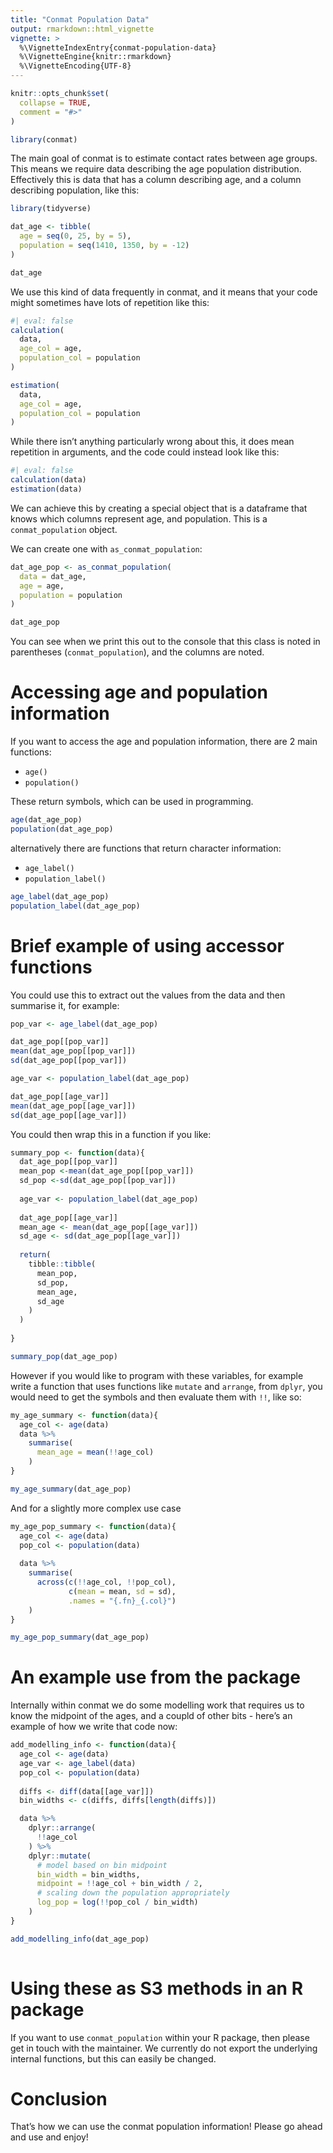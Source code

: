 ```yaml
---
title: "Conmat Population Data"
output: rmarkdown::html_vignette
vignette: >
  %\VignetteIndexEntry{conmat-population-data}
  %\VignetteEngine{knitr::rmarkdown}
  %\VignetteEncoding{UTF-8}
---
```


```r
knitr::opts_chunk$set(
  collapse = TRUE,
  comment = "#>"
)
```

```r
library(conmat)
```

The main goal of conmat is to estimate contact rates between age groups. This means we require data describing the age population distribution. Effectively this is data that has a column describing age, and a column describing population, like this:

```r
library(tidyverse)

dat_age <- tibble(
  age = seq(0, 25, by = 5),
  population = seq(1410, 1350, by = -12)
)

dat_age
```

We use this kind of data frequently in conmat, and it means that your code might sometimes have lots of repetition like this:

```r
#| eval: false
calculation(
  data,
  age_col = age,
  population_col = population
)

estimation(
  data,
  age_col = age,
  population_col = population
)
```

While there isn't anything particularly wrong about this, it does mean repetition in arguments, and the code could instead look like this:

```r
#| eval: false
calculation(data)
estimation(data)
```

We can achieve this by creating a special object that is a dataframe that knows which columns represent age, and population. This is a `conmat_population` object.

We can create one with `as_conmat_population`:

```r
dat_age_pop <- as_conmat_population(
  data = dat_age,
  age = age,
  population = population
)

dat_age_pop
```

You can see when we print this out to the console that this class is noted in parentheses (`conmat_population`), and the columns are noted.

# Accessing age and population information

If you want to access the age and population information, there are 2 main functions:

- `age()`
- `population()`

These return symbols, which can be used in programming.

```r
age(dat_age_pop)
population(dat_age_pop)
```

alternatively there are functions that return character information:

- `age_label()`
- `population_label()`

```r
age_label(dat_age_pop)
population_label(dat_age_pop)
```

# Brief example of using accessor functions

You could use this to extract out the values from the data and then summarise it, for example:

```r
pop_var <- age_label(dat_age_pop)

dat_age_pop[[pop_var]]
mean(dat_age_pop[[pop_var]])
sd(dat_age_pop[[pop_var]])

age_var <- population_label(dat_age_pop)

dat_age_pop[[age_var]]
mean(dat_age_pop[[age_var]])
sd(dat_age_pop[[age_var]])
```

You could then wrap this in a function if you like:

```r
summary_pop <- function(data){
  dat_age_pop[[pop_var]]
  mean_pop <-mean(dat_age_pop[[pop_var]])
  sd_pop <-sd(dat_age_pop[[pop_var]])
  
  age_var <- population_label(dat_age_pop)
  
  dat_age_pop[[age_var]]
  mean_age <- mean(dat_age_pop[[age_var]])
  sd_age <- sd(dat_age_pop[[age_var]])
  
  return(
    tibble::tibble(
      mean_pop,
      sd_pop,
      mean_age,
      sd_age
    )
  )
  
}

summary_pop(dat_age_pop)
```


However if you would like to program with these variables, for example write a function that uses functions like `mutate` and `arrange`, from `dplyr`, you would need to get the symbols and then evaluate them with `!!`, like so:

```r
my_age_summary <- function(data){
  age_col <- age(data)
  data %>% 
    summarise(
      mean_age = mean(!!age_col)
    )
}

my_age_summary(dat_age_pop)
```

And for a slightly more complex use case

```r
my_age_pop_summary <- function(data){
  age_col <- age(data)
  pop_col <- population(data)
  
  data %>% 
    summarise(
      across(c(!!age_col, !!pop_col),
             c(mean = mean, sd = sd),
             .names = "{.fn}_{.col}")
    )
}

my_age_pop_summary(dat_age_pop)
```

# An example use from the package

Internally within conmat we do some modelling work that requires us to know the midpoint of the ages, and a coupld of other bits - here's an example of how we write that code now:

```r
add_modelling_info <- function(data){
  age_col <- age(data)
  age_var <- age_label(data)
  pop_col <- population(data)
  
  diffs <- diff(data[[age_var]])
  bin_widths <- c(diffs, diffs[length(diffs)])

  data %>%
    dplyr::arrange(
      !!age_col
    ) %>%
    dplyr::mutate(
      # model based on bin midpoint
      bin_width = bin_widths,
      midpoint = !!age_col + bin_width / 2,
      # scaling down the population appropriately
      log_pop = log(!!pop_col / bin_width)
    )
}

add_modelling_info(dat_age_pop)
 
```

# Using these as S3 methods in an R package

If you want to use `conmat_population` within your R package, then please get in touch with the maintainer. We currently do not export the underlying internal functions, but this can easily be changed.

# Conclusion

That's how we can use the conmat population information! Please go ahead and use and enjoy!